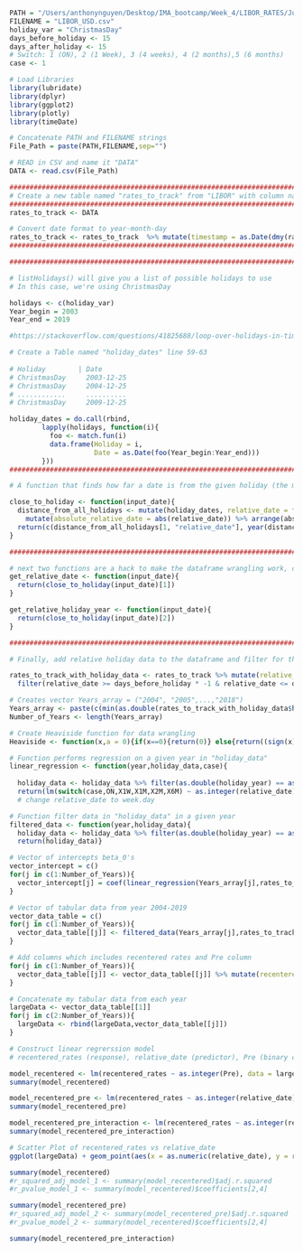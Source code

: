 ```r
PATH = "/Users/anthonynguyen/Desktop/IMA_bootcamp/Week_4/LIBOR_RATES/July_17/"
FILENAME = "LIBOR_USD.csv"
holiday_var = "ChristmasDay"
days_before_holiday <- 15
days_after_holiday <- 15
# Switch: 1 (ON), 2 (1 Week), 3 (4 weeks), 4 (2 months),5 (6 months)
case <- 1
```


```r
# Load Libraries
library(lubridate)
library(dplyr)
library(ggplot2)
library(plotly)
library(timeDate)

# Concatenate PATH and FILENAME strings
File_Path = paste(PATH,FILENAME,sep="")

# READ in CSV and name it "DATA"
DATA <- read.csv(File_Path)

##############################################################################
# Create a new table named "rates_to_track" from "LIBOR" with column name "time stamp" containing entries with format Year-Month-Day 
##############################################################################
rates_to_track <- DATA

# Convert date format to year-month-day
rates_to_track <- rates_to_track  %>% mutate(timestamp = as.Date(dmy(rates_to_track$Date)))  
##############################################################################

##############################################################################

# listHolidays() will give you a list of possible holidays to use
# In this case, we're using ChristmasDay

holidays <- c(holiday_var)  
Year_begin = 2003
Year_end = 2019

#https://stackoverflow.com/questions/41825688/loop-over-holidays-in-timedate-package

# Create a Table named "holiday_dates" line 59-63
  
# Holiday        | Date 
# ChristmasDay     2003-12-25
# ChristmasDay     2004-12-25
# ............     ..........
# ChristmasDay     2009-12-25 

holiday_dates = do.call(rbind,
        lapply(holidays, function(i){
          foo <- match.fun(i)  
          data.frame(Holiday = i,
                     Date = as.Date(foo(Year_begin:Year_end)))
        }))
#############################################################################

# A function that finds how far a date is from the given holiday (the minimum distance). returns a column of this distance and the year of the holiday

close_to_holiday <- function(input_date){
  distance_from_all_holidays <- mutate(holiday_dates, relative_date = floor(as.period(interval(Date, input_date) ) %/% days(1) ) )%>%
    mutate(absolute_relative_date = abs(relative_date)) %>% arrange(absolute_relative_date)
  return(c(distance_from_all_holidays[1, "relative_date"], year(distance_from_all_holidays[1, "Date"])))
}

#############################################################################
```

```r

# next two functions are a hack to make the dataframe wrangling work, can be made better 
get_relative_date <- function(input_date){
  return(close_to_holiday(input_date)[1])
}

get_relative_holiday_year <- function(input_date){
  return(close_to_holiday(input_date)[2])
}

#############################################################################

# Finally, add relative holiday data to the dataframe and filter for the days you need 

rates_to_track_with_holiday_data <- rates_to_track %>% mutate(relative_date = lapply(timestamp, get_relative_date) ) %>% mutate(holiday_year = lapply(timestamp, get_relative_holiday_year)) %>%
  filter(relative_date >= days_before_holiday * -1 & relative_date <= days_after_holiday)

```

```r
# Creates vector Years_array = ("2004", "2005",...,"2018")
Years_array <- paste(c(min(as.double(rates_to_track_with_holiday_data$holiday_year)):max(as.double(rates_to_track_with_holiday_data$holiday_year))))
Number_of_Years <- length(Years_array)

# Create Heaviside function for data wrangling
Heaviside <- function(x,a = 0){if(x==0){return(0)} else{return((sign(x)+1)/2)}}

# Function performs regression on a given year in "holiday_data"
linear_regression <- function(year,holiday_data,case){
  
  holiday_data <- holiday_data %>% filter(as.double(holiday_year) == as.double(year))
  return(lm(switch(case,ON,X1W,X1M,X2M,X6M) ~ as.integer(relative_date),data = holiday_data))}
  # change relative_date to week.day

# Function filter data in "holiday_data" in a given year
filtered_data <- function(year,holiday_data){
  holiday_data <- holiday_data %>% filter(as.double(holiday_year) == as.double(year))
  return(holiday_data)}

# Vector of intercepts beta_0's
vector_intercept = c()
for(j in c(1:Number_of_Years)){
  vector_intercept[j] = coef(linear_regression(Years_array[j],rates_to_track_with_holiday_data,case))[1]
}

# Vector of tabular data from year 2004-2019
vector_data_table = c()
for(j in c(1:Number_of_Years)){
  vector_data_table[[j]] <- filtered_data(Years_array[j],rates_to_track_with_holiday_data)
}

# Add columns which includes recentered rates and Pre column
for(j in c(1:Number_of_Years)){
  vector_data_table[[j]] <- vector_data_table[[j]] %>% mutate(recentered_rates = switch(case,ON,X1W,X1M,X2M,X6M) - vector_intercept[j]) %>% mutate(Pre = lapply(vector_data_table[[j]]$relative_date,Heaviside))
}

# Concatenate my tabular data from each year
largeData <- vector_data_table[[1]]
for(j in c(2:Number_of_Years)){
  largeData <- rbind(largeData,vector_data_table[[j]])
}

# Construct linear regrerssion model 
# recentered_rates (response), relative_date (predictor), Pre (binary categorical predictor)

model_recentered <- lm(recentered_rates ~ as.integer(Pre), data = largeData)
summary(model_recentered)

model_recentered_pre <- lm(recentered_rates ~ as.integer(relative_date) + as.integer(Pre), data = largeData)
summary(model_recentered_pre)

model_recentered_pre_interaction <- lm(recentered_rates ~ as.integer(relative_date) + as.integer(Pre) + as.integer(relative_date) * as.integer(Pre) , data = largeData)
summary(model_recentered_pre_interaction)

# Scatter Plot of recentered_rates vs relative_date
ggplot(largeData) + geom_point(aes(x = as.numeric(relative_date), y = recentered_rates, color = holiday_year))

```

```r

summary(model_recentered)
#r_squared_adj_model_1 <- summary(model_recentered)$adj.r.squared
#r_pvalue_model_1 <- summary(model_recentered)$coefficients[2,4]

```

```r

summary(model_recentered_pre)
#r_squared_adj_model_2 <- summary(model_recentered_pre)$adj.r.squared
#r_pvalue_model_2 <- summary(model_recentered)$coefficients[2,4]

```

```r

summary(model_recentered_pre_interaction)

```